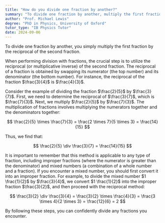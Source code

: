 ```yaml
---
title: "How do you divide one fraction by another?"
summary: "To divide one fraction by another, multiply the first fraction by the reciprocal of the second fraction."
author: "Prof. Michael Lewis"
degree: "PhD in Physics, University of Oxford"
tutor_type: "IB Physics Tutor"
date: 2024-09-06
---
```


To divide one fraction by another, you simply multiply the first fraction by the reciprocal of the second fraction.

When performing division with fractions, the crucial step is to utilize the reciprocal (or multiplicative inverse) of the second fraction. The reciprocal of a fraction is obtained by swapping its numerator (the top number) and its denominator (the bottom number). For instance, the reciprocal of the fraction $\frac{3}{4}$ is $\frac{4}{3}$.

Consider the example of dividing the fraction $\frac{2}{5}$ by $\frac{3}{7}$. First, we need to determine the reciprocal of $\frac{3}{7}$, which is $\frac{7}{3}$. Next, we multiply $\frac{2}{5}$ by $\frac{7}{3}$. The multiplication of fractions involves multiplying the numerators together and the denominators together:

$$
\frac{2}{5} \times \frac{7}{3} = \frac{2 \times 7}{5 \times 3} = \frac{14}{15}
$$

Thus, we find that:

$$
\frac{2}{5} \div \frac{3}{7} = \frac{14}{15}
$$

It is important to remember that this method is applicable to any type of fraction, including improper fractions (where the numerator is greater than the denominator) and mixed numbers (a combination of a whole number and a fraction). If you encounter a mixed number, you should first convert it into an improper fraction. For example, to divide the mixed number $1 \frac{1}{2}$ by $\frac{3}{4}$, we convert $1 \frac{1}{2}$ into the improper fraction $\frac{3}{2}$, and then proceed with the reciprocal method:

$$
\frac{3}{2} \div \frac{3}{4} = \frac{3}{2} \times \frac{4}{3} = \frac{3 \times 4}{2 \times 3} = \frac{12}{6} = 2
$$

By following these steps, you can confidently divide any fractions you encounter.
    